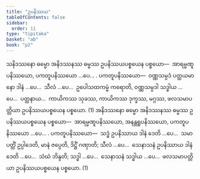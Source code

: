 ```yaml
---
title: "ဥပနိဿယ"
tableOfContents: false
sidebar:
  order: 11
type: "tipitaka"
basket: "ab"
book: "p2"
---
```



<DynamicBreadcrumb />

<Division number="39" book="p2" e="ch" v="38" p="17">

<Paragraph number="624" book="p2">
သနိဒဿနော ဓမ္မော အနိဒဿနဿ ဓမ္မဿ ဥပနိဿယပစ္စယေန ပစ္စယော—  အာရမ္မဏူပနိဿယော, ပကတူပနိဿယော …ပေ… . <Emphasis>ပကတူပနိဿယော</Emphasis>—  ဝဏ္ဏသမ္ပဒံ ပတ္ထယမာနော ဒါနံ …ပေ…  သီလံ …ပေ…  ဥပေါသထကမ္မံ ကရောတိ, ဝဏ္ဏသမ္ပဒါ သဒ္ဓါယ …ပေ…  ပတ္ထနာယ…  ကာယိကဿ သုခဿ, ကာယိကဿ ဒုက္ခဿ, မဂ္ဂဿ, ဖလသမာပတ္တိယာ ဥပနိဿယပစ္စယေန ပစ္စယော. (1)
</Paragraph>

<Paragraph number="625" book="p2">
အနိဒဿနော ဓမ္မော အနိဒဿနဿ ဓမ္မဿ ဥပနိဿယပစ္စယေန ပစ္စယော—  အာရမ္မဏူပနိဿယော, အနန္တရူပနိဿယော, ပကတူပနိဿယော …ပေ… . <Emphasis>ပကတူပနိဿယော</Emphasis>—  သဒ္ဓံ ဥပနိဿာယ ဒါနံ ဒေတိ …ပေ…  သမာပတ္တိံ ဥပ္ပါဒေတိ, မာနံ ဇပ္ပေတိ, ဒိဋ္ဌိံ ဂဏှာတိ; သီလံ …ပေ…  သေနာသနံ ဥပနိဿာယ ဒါနံ ဒေတိ …ပေ…  သံဃံ ဘိန္ဒတိ; သဒ္ဓါ …ပေ…  သေနာသနံ သဒ္ဓါယ …ပေ…  ဖလသမာပတ္တိယာ ဥပနိဿယပစ္စယေန ပစ္စယော. (1)
</Paragraph>
</Division>